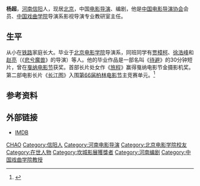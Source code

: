 {{藝人
|姓名 = 杨超
|類型 = 導演
|圖片 = 
|圖片尺寸 =
|圖片簡介 =
|本名 =
|羅馬拼音 = 
|英文名 = 
|暱稱 = 
|其他藝名 =
|國籍 = [[中國|中國]]
|民族 = 汉族
|籍貫 = [[河南|河南]]信阳
|出生日期 = 1974年1月6日
|出生地點 = [[信阳|信阳]]
|居住地 = [[北京|北京]]
|逝世日期 =
|逝世地點 =
|職業 = 电影導演、编剧
|語言 = 國語
|教育程度 = [[北京电影学院|北京电影学院]]导演系
|宗教信仰 =
|配偶 = 
|兒女 = 
|父母 =
|音樂類型 =
|演奏樂器 =
|出道地點 = [[中國|中國]]
|出道作 =
|出道日期 =
|代表作 = 
|活躍年代 = 2002年至今
|經紀公司 =
|網站 =
|獎項 =
|IMDb = 
|電影 =
|goldenhorseawards = 
|cannesfilmawards = 
|goldenbauhiniaawards = 
|goldenroosterawards = 
|hundredflowersawards = 
|asianfilmawards = 
}}

'''杨超'''{{BD|1974年|1月6日}}，[[河南|河南]][[信阳|信阳]]人，现居[[北京|北京]]，中国[[电影导演|电影导演]]、编剧，他是[[中国电影导演协会|中国电影导演协会]]会员、[[中国戏曲学院|中国戏曲学院]]导演系影视导演专业教研室主任。

==生平==
从小在[[铁路|铁路]]家庭长大。毕业于[[北京电影学院|北京电影学院]]导演系，同班同学有[[贾樟柯|贾樟柯]]、[[徐浩峰|徐浩峰]]和[[赵亮|赵亮]]（《[[悲兮魔兽|悲兮魔兽]]》的导演）等人。他的毕业作品是一部名叫《[[待避|待避]]》的30分钟短片，曾在[[戛纳电影节|戛纳电影节]]获奖。首部长片处女作《[[旅程|旅程]]》赢得戛纳电影节金摄影机奖。第二部电影长片《[[长江图|长江图]]》入围[[第66届柏林电影节|第66届柏林电影节]]主竞赛单元。<ref name="十年">{{cite web |url=http://ent.sina.com.cn/m/c/2016-02-17/doc-ifxpmpqp7857797.shtml |language= |title=魔幻的十年： 《长江图》和杨超的游荡 |publisher=新浪娱乐 |date=2016年2月17日 |accessdate= |archive-date=2019-08-22 |archive-url=https://web.archive.org/web/20190822105738/http://ent.sina.com.cn/m/c/2016-02-17/doc-ifxpmpqp7857797.shtml |dead-url=no }}</ref>

== 参考资料 ==
{{reflist}}

== 外部链接 ==
*[http://www.imdb.com/name/nm0994459/?ref_=tt_ov_dr IMDB]

{{DEFAULTSORT:Y杨}}
[[Category:杨姓|CHAO]]
[[Category:信阳人|Category:信阳人]]
[[Category:河南电影导演|Category:河南电影导演]]
[[Category:北京电影学院校友|Category:北京电影学院校友]]
[[Category:在世人物|Category:在世人物]]
[[Category:坎城影展獲獎者|Category:坎城影展獲獎者]]
[[Category:河南编剧|Category:河南编剧]]
[[Category:中国戏曲学院教授|Category:中国戏曲学院教授]]